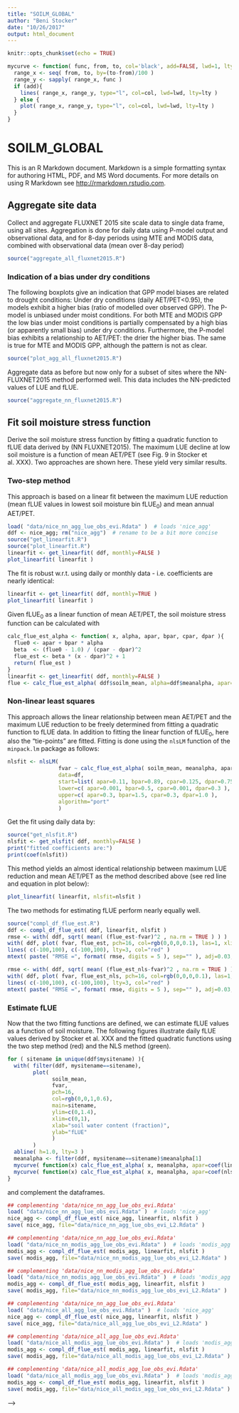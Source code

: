 ```yaml
---
title: "SOILM_GLOBAL"
author: "Beni Stocker"
date: "10/26/2017"
output: html_document
---
```


```r
knitr::opts_chunk$set(echo = TRUE)
```

```r
mycurve <- function( func, from, to, col='black', add=FALSE, lwd=1, lty=1 ){
  range_x <- seq( from, to, by=(to-from)/100 )
  range_y <- sapply( range_x, func )
  if (add){
    lines( range_x, range_y, type="l", col=col, lwd=lwd, lty=lty )
  } else {
    plot( range_x, range_y, type="l", col=col, lwd=lwd, lty=lty )
  }
}

```
# SOILM_GLOBAL

This is an R Markdown document. Markdown is a simple formatting syntax for authoring HTML, PDF, and MS Word documents. For more details on using R Markdown see <http://rmarkdown.rstudio.com>.

## Aggregate site data

Collect and aggregate FLUXNET 2015 site scale data to single data frame, using all sites. Aggregation is done for daily data using P-model output and observational data, and for 8-day periods using MTE and MODIS data, combined with observational data (mean over 8-day period)
```r
source("aggregate_all_fluxnet2015.R")
```

### Indication of a bias under dry conditions
The following boxplots give an indication that GPP model biases are related to drought conditions: Under dry conditions (daily AET/PET<0.95), the models exhibit a higher bias (ratio of modelled over observed GPP). The P-model is unbiased under moist conditions. For both MTE and MODIS GPP the low bias under moist conditions is partially compensated by a high bias (or apparently small bias) under dry conditions. Furthermore, the P-model bias exhibits a relationship to AET/PET: the drier the higher bias. The same is true for MTE and MODIS GPP, although the pattern is not as clear.
```r
source("plot_agg_all_fluxnet2015.R")
```

Aggregate data as before but now only for a subset of sites where the NN-FLUXNET2015 method performed well. This data includes the NN-predicted values of LUE and fLUE.
```r
source("aggregate_nn_fluxnet2015.R")
```

## Fit soil moisture stress function
Derive the soil moisture stress function by fitting a quadratic function to fLUE data derived by (NN FLUXNET2015). The maximum LUE decline at low soil moisture is a function of mean AET/PET (see Fig. 9 in Stocker et al. XXX). Two approaches are shown here. These yield very similar results.

### Two-step method
This approach is based on a linear fit between the maximum LUE reduction (mean fLUE values in lowest soil moisture bin fLUE$_0$) and mean annual AET/PET.
```r
load( "data/nice_nn_agg_lue_obs_evi.Rdata" )  # loads 'nice_agg'
ddf <- nice_agg; rm("nice_agg")  # rename to be a bit more concise
source("get_linearfit.R")
source("plot_linearfit.R")
linearfit <- get_linearfit( ddf, monthly=FALSE )
plot_linearfit( linearfit )
```

The fit is robust w.r.t. using daily or monthly data - i.e. coefficients are nearly identical:
```r
linearfit <- get_linearfit( ddf, monthly=TRUE )
plot_linearfit( linearfit )
```
Given fLUE$_0$ as a linear function of mean AET/PET, the soil moisture stress function can be calculated with 
```r
calc_flue_est_alpha <- function( x, alpha, apar, bpar, cpar, dpar ){
  flue0 <- apar + bpar * alpha
  beta  <- (flue0 - 1.0) / (cpar - dpar)^2
  flue_est <- beta * (x - dpar)^2 + 1
  return( flue_est )
}
linearfit <- get_linearfit( ddf, monthly=FALSE )
flue <- calc_flue_est_alpha( ddf$soilm_mean, alpha=ddf$meanalpha, apar=coef(linearfit$linmod)[1], bpar=coef(linearfit$linmod)[2], cpar=0.125, dpar=0.75 ) )
```

### Non-linear least squares
This approach allows the linear relationship between mean AET/PET and the maximum LUE reduction to be freely determined from fitting a quadratic function to fLUE data. In addition to fitting the linear function of fLUE$_0$, here also the "tie-points" are fitted. Fitting is done using the `nlsLM` function of the `minpack.lm` package as follows:
```r
nlsfit <- nlsLM( 
                fvar ~ calc_flue_est_alpha( soilm_mean, meanalpha, apar, bpar, cpar, dpar ),
                data=df,
                start=list( apar=0.11, bpar=0.89, cpar=0.125, dpar=0.75 ),
                lower=c( apar=0.001, bpar=0.5, cpar=0.001, dpar=0.3 ),
                upper=c( apar=0.3, bpar=1.5, cpar=0.3, dpar=1.0 ),
                algorithm="port"
                ) 
```
Get the fit using daily data by:
```r
source("get_nlsfit.R")
nlsfit <- get_nlsfit( ddf, monthly=FALSE )
print("fitted coefficients are:")
print(coef(nlsfit))
```
This method yields an almost identical relationship between maximum LUE reduction and mean AET/PET as the method described above (see red line and equation in plot below):
```r
plot_linearfit( linearfit, nlsfit=nlsfit )
```

The two methods for estimating fLUE perform nearly equally well. 

```r
source("compl_df_flue_est.R")
ddf <- compl_df_flue_est( ddf, linearfit, nlsfit )
rmse <- with( ddf, sqrt( mean( (flue_est-fvar)^2 , na.rm = TRUE ) ) )
with( ddf, plot( fvar, flue_est, pch=16, col=rgb(0,0,0,0.1), las=1, xlim=c(-0.5, 2), ylim=c(0.2, 1) ) )
lines( c(-100,100), c(-100,100), lty=3, col="red" )
mtext( paste( "RMSE =", format( rmse, digits = 5 ), sep="" ), adj=0.03, cex=1, line=-2, col="red" )

rmse <- with( ddf, sqrt( mean( (flue_est_nls-fvar)^2 , na.rm = TRUE ) ) )
with( ddf, plot( fvar, flue_est_nls, pch=16, col=rgb(0,0,0,0.1), las=1, xlim=c(-0.5, 2), ylim=c(0.2, 1) ) )
lines( c(-100,100), c(-100,100), lty=3, col="red" )
mtext( paste( "RMSE =", format( rmse, digits = 5 ), sep="" ), adj=0.03, cex=1, line=-2, col="red" )
```

### Estimate fLUE
Now that the two fitting functions are defined, we can estimate fLUE values as a function of soil moisture. The following figures illustrate daily fLUE values derived by Stocker et al. XXX and the fitted quadratic functions using the two step method (red) and the NLS method (green).
```r
for ( sitename in unique(ddf$mysitename) ){
  with( filter(ddf, mysitename==sitename),
        plot(
              soilm_mean, 
              fvar,
              pch=16,
              col=rgb(0,0,1,0.6),
              main=sitename,
              ylim=c(0,1.4),
              xlim=c(0,1),
              xlab="soil water content (fraction)",
              ylab="fLUE"            
              )
        )
  abline( h=1.0, lty=3 )
  meanalpha <- filter(ddf, mysitename==sitename)$meanalpha[1]
  mycurve( function(x) calc_flue_est_alpha( x, meanalpha, apar=coef(linearfit$linmod)[1], bpar=coef(linearfit$linmod)[2], cpar=0.125, dpar=0.75 ), from=0.0, to=1.0, col='red', add=TRUE, lwd=2 )
  mycurve( function(x) calc_flue_est_alpha( x, meanalpha, apar=coef(nlsfit)[[ "apar" ]], bpar=coef(nlsfit)[[ "bpar" ]], cpar=coef(nlsfit)[[ "cpar" ]], dpar=coef(nlsfit)[[ "dpar" ]] ), from=0.0, to=1.0, col='green', add=TRUE, lwd=2 )
}
```

and complement the dataframes.
```r
## complementing 'data/nice_nn_agg_lue_obs_evi.Rdata'
load( "data/nice_nn_agg_lue_obs_evi.Rdata" )  # loads 'nice_agg'
nice_agg <- compl_df_flue_est( nice_agg, linearfit, nlsfit )
save( nice_agg, file="data/nice_nn_agg_lue_obs_evi_L2.Rdata" )

## complementing 'data/nice_nn_agg_lue_obs_evi.Rdata'
load( "data/nice_nn_modis_agg_lue_obs_evi.Rdata" )  # loads 'modis_agg'
modis_agg <- compl_df_flue_est( modis_agg, linearfit, nlsfit )
save( modis_agg, file="data/nice_nn_modis_agg_lue_obs_evi_L2.Rdata" )

## complementing 'data/nice_nn_modis_agg_lue_obs_evi.Rdata'
load( "data/nice_nn_modis_agg_lue_obs_evi.Rdata" )  # loads 'modis_agg'
modis_agg <- compl_df_flue_est( modis_agg, linearfit, nlsfit )
save( modis_agg, file="data/nice_nn_modis_agg_lue_obs_evi_L2.Rdata" )

## complementing 'data/nice_nn_agg_lue_obs_evi.Rdata'
load( "data/nice_all_agg_lue_obs_evi.Rdata" )  # loads 'nice_agg'
nice_agg <- compl_df_flue_est( nice_agg, linearfit, nlsfit )
save( nice_agg, file="data/nice_all_agg_lue_obs_evi_L2.Rdata" )

## complementing 'data/nice_all_agg_lue_obs_evi.Rdata'
load( "data/nice_all_modis_agg_lue_obs_evi.Rdata" )  # loads 'modis_agg'
modis_agg <- compl_df_flue_est( modis_agg, linearfit, nlsfit )
save( modis_agg, file="data/nice_all_modis_agg_lue_obs_evi_L2.Rdata" )

## complementing 'data/nice_all_modis_agg_lue_obs_evi.Rdata'
load( "data/nice_all_modis_agg_lue_obs_evi.Rdata" )  # loads 'modis_agg'
modis_agg <- compl_df_flue_est( modis_agg, linearfit, nlsfit )
save( modis_agg, file="data/nice_all_modis_agg_lue_obs_evi_L2.Rdata" )
```

<!-- -->

<!-- 1. Define relationship between fLUE_0 and annual mean AET/PET -->
<!-- ```{r flue_0} -->
<!-- source("get_function_fvar_vs_soilm.R") -->
<!-- ``` -->

<!-- 2. Define correction function (function of soil moisture) for each site -->
<!-- ```{r correctionfunction, eval=FALSE} -->
<!-- source("xxx.R") -->
<!-- ``` -->

<!-- 3. Apply function to estimate fLUE -->
<!-- ```{r, eval=FALSE} -->
<!-- source("xxx.R") -->
<!-- ``` -->

<!-- 4. Calculate corrected GPP -->
<!-- ```{r, eval=FALSE} -->
<!-- source("xxx.R") -->
<!-- ``` -->

<!-- ## Align data by drought events (dbt whether necessary -> check ratio vs. fLUE plot) -->

<!-- ## Plot bias versus dryness -->

<!-- ## in R, get IAV (distribution across gridcells) of P-model before and after soil moisture correction, MODIS GPP, MTE GPP, TRENDY models -->

<!-- ### Process TRENDY outputs -->

<!-- 1. Subset years 1982-2015 -->
<!-- Using CDO: -->
<!-- ```{sh} -->
<!-- cdo selyear,1982/2015 CABLE-POP_S2_gpp.nc CABLE-POP_S2_gpp_sub.nc -->
<!-- cdo selyear,1982/2015 CLASS-CTEM_S2_gpp.nc CLASS-CTEM_S2_gpp_sub.nc -->
<!-- cdo selyear,1982/2015 CLM4.5_S2_gpp.nc CLM4.5_S2_gpp_sub.nc -->
<!-- cdo selyear,1982/2015 ISAM_S2_gpp.nc ISAM_S2_gpp_sub.nc -->
<!-- cdo selyear,1982/2015 JSBACH_S2_gpp.nc JSBACH_S2_gpp_sub.nc -->
<!-- cdo selyear,1982/2015 LPJ-GUESS_S2_gpp_fEst_sub.nc LPJ-GUESS_S2_gpp_fEst.nc -->
<!-- cdo selyear,1982/2015 VEGAS_S2_gpp_sub.nc VEGAS_S2_gpp.nc -->
<!-- cdo selyear,1982/2015 VISIT_S2_gpp.nc VISIT_S2_gpp_sub.nc -->
<!-- ``` -->

<!-- Using R for problematic files: -->
<!-- ```{r} -->
<!-- source("selyears_dlem.R") -->
<!-- source("selyears_jules.R") -->
<!-- source("selyears_lpx.R") -->
<!-- source("selyears_orchidee.R") -->
<!-- source("selyears_sdgvm.R") -->
<!-- ``` -->

<!-- Using Ferret for JULES. In Ferret: -->
<!-- ``` -->
<!-- go selyears_jules.jnl -->
<!-- ``` -->

<!-- In Bash: -->
<!-- ```{sh} -->
<!-- cdo chname,GPP_SUB,gpp CRU-NCEP_1p1.update.vn4.6.S2.Annual.gpp_sub.nc tmp.nc -->
<!-- mv tmp.nc CRU-NCEP_1p1.update.vn4.6.S2.Annual.gpp_sub.nc -->

<!-- cdo chname,gpp.monthly,gpp /Users/benjaminstocker/data/trendy/v5/LPJ-GUESS/S2/LPJ-GUESS_S2_gpp_fEst_sub.nc tmp.nc -->
<!-- mv tmp.nc /Users/benjaminstocker/data/trendy/v5/LPJ-GUESS/S2/LPJ-GUESS_S2_gpp_fEst_sub.nc -->
<!-- ``` -->

<!-- 2. Converting to annual totals: -->
<!-- ```{r} -->
<!-- source("get_ann_trendy.R") -->
<!-- ``` -->

<!-- 3. Detrend, and calculate variance and relative variance -->
<!-- ```{r} -->
<!-- source("get_iavtrendy.R") -->
<!-- ``` -->


<!-- ## in R/cdo: plot average relative IAV increase due to soil moisture effect as a function of spatial scale (as in Jung) -->
<!-- ## in R Ahlstroem plot -->

<!-- You can also embed plots, for example: -->

<!-- ```{r pressure, echo=FALSE} -->
<!-- plot(pressure) -->
<!-- ``` -->

<!-- Note that the `echo = FALSE` parameter was added to the code chunk to prevent printing of the R code that generated the plot. --> -->
